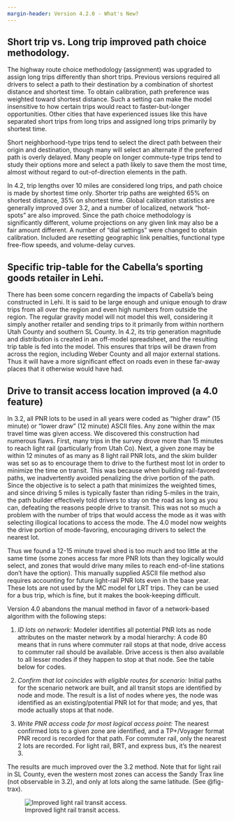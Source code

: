 ```yaml
---
margin-header: Version 4.2.0 - What's New?
---
```


## Short trip vs. Long trip improved path choice methodology.
The highway route choice methodology (assignment) was upgraded to assign long trips differently than short trips.  Previous versions required all drivers to select a path to their destination by a combination of shortest distance and shortest time.  To obtain calibration, path preference was weighted toward shortest distance.  Such a setting can make the model insensitive to how certain trips would react to faster-but-longer opportunities.  Other cities that have experienced issues like this have separated short trips from long trips and assigned long trips primarily by shortest time.  

Short neighborhood-type trips tend to select the direct path between their origin and destination, though many will select an alternate if the preferred path is overly delayed.  Many people on longer commute-type trips tend to study their options more and select a path likely to save them the most time, almost without regard to out-of-direction elements in the path.  

In 4.2, trip lengths over 10 miles are considered long trips, and path choice is made by shortest time only. Shorter trip paths are weighted 65% on shortest distance, 35% on shortest time.  Global calibration statistics are generally improved over 3.2, and a number of localized, network “hot-spots” are also improved.  Since the path choice methodology is significantly different, volume projections on any given link may also be a fair amount different.  A number of “dial settings” were changed to obtain calibration.  Included are resetting geographic link penalties, functional type free-flow speeds, and volume-delay curves.  

## Specific trip-table for the Cabella’s sporting goods retailer in Lehi.
There has been some concern regarding the impacts of Cabella’s being constructed in Lehi.  It is said to be large enough and unique enough to draw trips from all over the region and even high numbers from outside the region.  The regular gravity model will not model this well, considering it simply another retailer and sending trips to it primarily from within northern Utah County and southern SL County.  In 4.2, its trip generation magnitude and distribution is created in an off-model spreadsheet, and the resulting trip table is fed into the model.  This ensures that trips will be drawn from across the region, including Weber County and all major external stations.  Thus it will have a more significant effect on roads even in these far-away places that it otherwise would have had.

## Drive to transit access location improved (a 4.0 feature)
In 3.2, all PNR lots to be used in all years were coded as “higher draw” (15 minute) or “lower draw” (12 minute) ASCII files.  Any zone within the max travel time was given access.  We discovered this construction had numerous flaws.  First, many trips in the survey drove more than 15 minutes to reach light rail (particularly from Utah Co).  Next, a given zone may be within 12 minutes of as many as 8 light rail PNR lots, and the skim builder was set so as to encourage them to drive to the furthest most lot in order to minimize the time on transit.  This was because when building rail-favored paths, we inadvertently avoided penalizing the drive portion of the path.  Since the objective is to select a path that minimizes the weighted times, and since driving 5 miles is typically faster than riding 5-miles in the train, the path builder effectively told drivers to stay on the road as long as you can, defeating the reasons people drive to transit.  This was not so much a problem with the number of trips that would access the mode as it was with selecting illogical locations to access the mode.  The 4.0 model now weights the drive portion of mode-favoring, encouraging drivers to select the nearest lot.

Thus we found a 12-15 minute travel shed is too much and too little at the same time (some zones access far more PNR lots than they logically would select, and zones that would drive many miles to reach end-of-line stations don’t have the option).  This manually supplied ASCII file method also requires accounting for future light-rail PNR lots even in the base year.  These lots are not used by the MC model for LRT trips. They can be used for a bus trip, which is fine, but it makes the book-keeping difficult.  

Version 4.0 abandons the manual method in favor of a network-based algorithm with the following steps:

1. *ID lots on network:* Modeler identifies all potential PNR lots as node attributes on the master network by a modal hierarchy:  A code 80 means that in runs where commuter rail stops at that node, drive access to commuter rail should be available.  Drive access is then also available to all lesser modes if they happen to stop at that node.  See the table below for codes.

2. *Confirm that lot coincides with eligible routes for scenario:* Initial paths for the scenario network are built, and all transit stops are identified by node and mode.  The result is a list of nodes where yes, the node was identified as an existing/potential PNR lot for that mode; and yes, that mode actually stops at that node.

3. *Write PNR access code for most logical access point:* The nearest confirmed lots to a given zone are identified, and a TP+/Voyager format PNR record is recorded for that path.  For commuter rail, only the nearest 2 lots are recorded.  For light rail, BRT, and express bus, it’s the nearest 3.

The results are much improved over the 3.2 method.  Note that for light rail in SL County, even the western most zones can access the Sandy Trax line (not observable in 3.2), and only at lots along the same latitude.  (See @fig-trax).

![Improved light rail transit access.](_pictures/trax.png){#fig-trax}